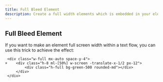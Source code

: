 ```yaml
---
title: Full Bleed Element
description: Create a full width elements which is embedded in your element flow.
---
```


## Full Bleed Element

If you want to make an element full screen width within a text flow, you can use this trick to achieve the effect:

<div className="space-y-4 mx-auto w-full">
    <div class="w-full h-4 bg-gray-200 rounded-full"></div>
    <div class="w-full h-4 bg-gray-200 rounded-full"></div>
    <div class="w-full h-4 bg-gray-200 rounded-full"></div>
    <div class="w-full h-4 bg-gray-200 rounded-full"></div>
    <div class="h-8 ml-[50%] w-screen -translate-x-1/2 px-12">
        <div class="h-full bg-green-500 rounded-md"></div>
    </div>
    <div class="w-screen h-8 px-12">
        <div class="h-full bg-red-500 rounded-md"></div>
    </div>
    <div class="w-full h-4 bg-gray-200 rounded-full"></div>
    <div class="w-full h-4 bg-gray-200 rounded-full"></div>
    <div class="w-full h-4 bg-gray-200 rounded-full"></div>
</div>

```diff-html
 <div class="w-full mx-auto space-y-4">
+    <div class="h-8 ml-[50%] w-screen -translate-x-1/2 px-12">
         <div class="h-full bg-green-500 rounded-md"></div>
     </div>
 </div>
```